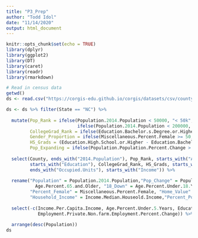 ```yaml
---
title: "P3_Prep"
author: "Todd Idol"
date: "11/14/2020"
output: html_document
---
```


```r
knitr::opts_chunk$set(echo = TRUE)
library(dplyr)
library(ggplot2)
library(DT)
library(caret)
library(readr)
library(rmarkdown)
```

```r

# Read in census data
getwd()
ds <- read.csv("https://corgis-edu.github.io/corgis/datasets/csv/county_demographics/county_demographics.csv")

ds <- ds %>% filter(State == "NC") %>% 
  
  mutate(Pop_Rank = ifelse(Population.2014.Population < 50000, "< 50k",
                           ifelse(Population.2014.Population < 200000, "51k - 199k", "> 200k")),
         CollegeGrad_Rank = ifelse(Education.Bachelor.s.Degree.or.Higher >= 30, ">= 30%", "< 30%"),
         Gender_Proportion = ifelse(Miscellaneous.Percent.Female >= 50, "more female", "more male"),
         HS_Grads = (Education.High.School.or.Higher - Education.Bachelor.s.Degree.or.Higher),
         Pop_Expanding = ifelse(Population.Population.Percent.Change > 0, "yes", "no")) %>%
  
  select(County, ends_with("2014.Population"), Pop_Rank, starts_with("Age"), ends_with("Percent.Change"), Pop_Expanding,
         starts_with("Education"), CollegeGrad_Rank, HS_Grads, starts_with("Ethniciities"), ends_with("Female"), Gender_Proportion,
         ends_with("Occupied.Units"), starts_with("Income")) %>% 
  
  rename("Population" = Population.2014.Population,"Pop_Change" = Population.Population.Percent.Change, "65_Up" =
           Age.Percent.65.and.Older, "18_Down" = Age.Percent.Under.18.Years, "College_Grads" = Education.Bachelor.s.Degree.or.Higher,
         "Percent_Female" = Miscellaneous.Percent.Female, "Home_Value" = Housing.Median.Value.of.Owner.Occupied.Units,
         "Household_Income" = Income.Median.Houseold.Income,"Percent_Poverty" = Income.Persons.Below.Poverty.Level) %>%
  
  select(-c(Income.Per.Capita.Income, Age.Percent.Under.5.Years, Education.High.School.or.Higher,
            Employment.Private.Non.farm.Employment.Percent.Change)) %>% 
  
  arrange(desc(Population))
ds

```
